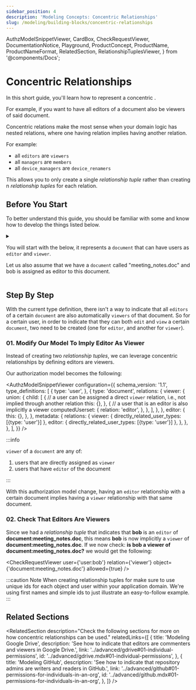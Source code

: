 ```yaml
---
sidebar_position: 4
description: 'Modeling Concepts: Concentric Relationships'
slug: /modeling/building-blocks/concentric-relationships
---
```


  AuthzModelSnippetViewer,
  CardBox,
  CheckRequestViewer,
  DocumentationNotice,
  Playground,
  ProductConcept,
  ProductName,
  ProductNameFormat,
  RelatedSection,
  RelationshipTuplesViewer,
} from '@components/Docs';

# Concentric Relationships

<DocumentationNotice />

In this short guide, you'll learn how to represent a concentric <ProductConcept section="what-is-a-relationship" linkName="relationships" />.

For example, if you want to have all editors of a document also be viewers of said document.

<CardBox title="When to use" appearance="filled">

Concentric relations make the most sense when your domain logic has nested relations, where one having relation implies having another relation.

For example:

- all `editors` are `viewers`
- all `managers` are `members`
- all `device_managers` are `device_renamers`

This allows you to only create a single _relationship tuple_ rather than creating n _relationship tuples_ for each relation.

</CardBox>

## Before You Start

To better understand this guide, you should be familiar with some <ProductConcept /> and know how to develop the things listed below.

<details>
<summary>

You will start with the _<ProductConcept section="what-is-an-authorization-model" linkName="authorization model" />_ below, it represents a `document` _<ProductConcept section="what-is-a-type" linkName="type" />_ that can have users **<ProductConcept section="what-is-a-relation" linkName="related" />** as `editor` and `viewer`.

Let us also assume that we have a `document` called "meeting_notes.doc" and bob is assigned as editor to this document.

</summary>

<AuthzModelSnippetViewer
  configuration={{
    schema_version: '1.1',
    type_definitions: [
      {
        type: 'user',
      },
      {
        type: 'document',
        relations: {
          viewer: {
            this: {},
          },
          editor: {
            this: {},
          },
        },
        metadata: {
          relations: {
            viewer: { directly_related_user_types: [{type: 'user'}] },
            editor: { directly_related_user_types: [{type: 'user'}] },
          },
        },
      },
    ],
  }}
/>

The current state of the system is represented by the following relationship tuples being in the system already:

<RelationshipTuplesViewer
  relationshipTuples={[
    {
      user: 'user:bob',
      relation: 'editor',
      object: 'document:meeting_notes.doc',
    },
  ]}
/>

<hr />

In addition, you will need to know the following:

### Modeling User Groups

You need to know how to add users to groups and grant groups access to resources. [Learn more →](../user-groups.mdx)

### <ProductName format={ProductNameFormat.ShortForm}/> Concepts

- A <ProductConcept section="what-is-a-type" linkName="Type" />: a class of objects that have similar characteristics
- A <ProductConcept section="what-is-a-user" linkName="User" />: an entity in the system that can be related to an object
- A <ProductConcept section="what-is-a-relation" linkName="Relation" />: is a string defined in the type definition of an authorization model that defines the possibility of a relationship between an object of the same type as the type definition and a user in the system
- An <ProductConcept section="what-is-an-object" linkName="Object" />: represents an entity in the system. Users' relationships to it can be define through relationship tuples and the authorization model
- A <ProductConcept section="what-is-a-relationship-tuple" linkName="Relationship Tuple" />: a grouping consisting of a user, a relation and an object stored in <ProductName format={ProductNameFormat.ShortForm}/>

</details>

<Playground />

## Step By Step

With the current type definition, there isn't a way to indicate that all `editors` of a certain `document` are also automatically `viewers` of that document. So for a certain user, in order to indicate that they can both `edit` and `view` a certain `document`, two _<ProductConcept section="what-is-a-relationship-tuple" linkName="relationship tuples" />_ need to be created (one for `editor`, and another for `viewer`).

### 01. Modify Our Model To Imply Editor As Viewer

Instead of creating two _relationship tuples_, we can leverage concentric relationships by defining editors are viewers.

Our authorization model becomes the following:

<AuthzModelSnippetViewer
  configuration={{
    schema_version: '1.1',
    type_definitions: [
      {
        type: 'user',
      },
      {
        type: 'document',
        relations: {
          viewer: {
            union: {
              child: [
                {
                  // a user can be assigned a direct `viewer` relation, i.e., not implied through another relation
                  this: {},
                },
                {
                  // a user that is an editor is also implicitly a viewer
                  computedUserset: {
                    relation: 'editor',
                  },
                },
              ],
            },
          },
          editor: {
            this: {},
          },
        },
        metadata: {
          relations: {
            viewer: { directly_related_user_types: [{type: 'user'}] },
            editor: { directly_related_user_types: [{type: 'user'}] },
          },
        },
      },
    ],
  }}
/>

:::info

`viewer` of a `document` are any of:

1. users that are directly assigned as `viewer`
2. users that have `editor` of the document

:::

With this authorization model change, having an `editor` relationship with a certain document implies having a `viewer` relationship with that same document.

### 02. Check That Editors Are Viewers

Since we had a _relationship tuple_ that indicates that **bob** is an `editor` of **document:meeting_notes.doc**, this means **bob** is now implicitly a `viewer` of **document:meeting_notes.doc**.
If we now check: **is bob a viewer of document:meeting_notes.doc?** we would get the following:

<CheckRequestViewer user={'user:bob'} relation={'viewer'} object={'document:meeting_notes.doc'} allowed={true} />

:::caution Note
When creating relationship tuples for <ProductName format={ProductNameFormat.ShortForm}/> make sure to use unique ids for each object and user within your application domain. We're using first names and simple ids to just illustrate an easy-to-follow example.
:::

## Related Sections

<RelatedSection
  description="Check the following sections for more on how concentric relationships can be used."
  relatedLinks={[
    {
      title: 'Modeling Google Drive',
      description: 'See how to indicate that editors are commenters and viewers in Google Drive.',
      link: '../advanced/gdrive#01-individual-permissions',
      id: '../advanced/gdrive.mdx#01-individual-permissions',
    },
    {
      title: 'Modeling GitHub',
      description: 'See how to indicate that repository admins are writers and readers in GitHub.',
      link: '../advanced/github#01-permissions-for-individuals-in-an-org',
      id: '../advanced/github.mdx#01-permissions-for-individuals-in-an-org',
    },
  ]}
/>
